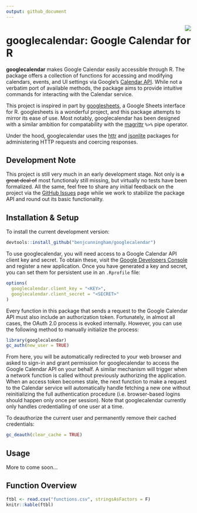 ```yaml
---
output: github_document
---
```


<!-- README.md is generated from README.Rmd. Please edit that file. -->

<img src="icon.png" align="right"/>

# googlecalendar: Google Calendar for R

**googlecalendar** makes Google Calendar easily accessible through R.
The package offers a collection of functions for accessing and modifying
calendars, events, and UI settings via Google's
[Calendar API](https://developers.google.com/google-apps/calendar/).
While not a verbatim port of available methods, the package aims to
provide intuitive commands for interacting with the Calendar service.

This project is inspired in part by
[googlesheets](https://github.com/jennybc/googlesheets), a Google Sheets
interface for R. googlesheets is a wonderful project, and this package
attempts to mirror its ease of use. Most notably, googlecalendar has
been designed with a similar ambition for compatability with the
[magrittr](https://github.com/smbache/magrittr) `%>%` pipe operator.

Under the hood, googlecalendar uses the
[httr](https://github.com/hadley/httr) and
[jsonlite](https://github.com/jeroenooms/jsonlite) packages for
administering HTTP requests and coercing responses.

## Development Note

This project is still very much in an early development stage. Not only
is ~~a great deal of~~ most functionaly still missing, but virtually no
tests have been formalized. All the same, feel free to share any initial
feedback on the project via the
[GitHub Issues](https://github.com/benjcunningham/googlecalendar/issues)
page while we work to stabilize the package API and round out its basic functionality.

## Installation & Setup

To install the current development version:

```r
devtools::install_github("benjcunningham/googlecalendar")
```

To use googlecalendar, you will need access to a Google Calendar API
client key and secret. To obtain these, visit the
[Google Developers Console](https://console.developers.google.com/) and
register a new application. Once you have generated a key and secret,
you can set them for persistent use in an `.Rprofile` file:

```r
options(
  googlecalendar.client_key = "<KEY>",
  googlecalendar.client_secret = "<SECRET>"
)
```

Every function in this package that sends a request to the Google
Calendar API must also include an authorization token. Fortunately, in
almost all cases, the OAuth 2.0 process is evoked internally. However,
you can use the following method to manually initialize the process:

```r
library(googlecalendar)
gc_auth(new_user = TRUE)
```

From here, you will be automatically redirected to your web browser
and asked to sign-in and grant permission for googlecalendar to access
the Google Calendar API on your behalf. A similar mechanism will trigger
when a network function is called without previously authorizing the
application. When an access token becomes stale, the next function to
make a request to the Calendar service will automatically handle
fetching a new one without reinitializing the full authentication
procedure (i.e. browser-based logins should happen only once per
session). Note that googlecalendar currently only handles
credentialling of one user at a time.

To deauthorize the current user and permanently remove their cached
credentials:

```r
gc_deauth(clear_cache = TRUE)
```

## Usage

More to come soon...

## Function Overview

```r
ftbl <- read.csv("functions.csv", stringsAsFactors = F)
knitr::kable(ftbl)
```
